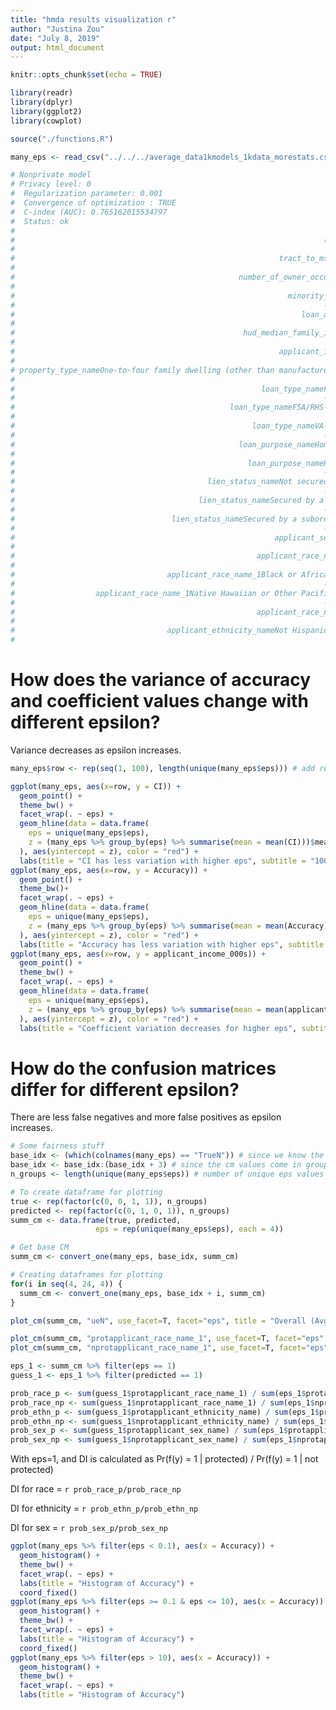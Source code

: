 ```yaml
---
title: "hmda results visualization r"
author: "Justina Zou"
date: "July 8, 2019"
output: html_document
---
```


```r
knitr::opts_chunk$set(echo = TRUE)
```

```r
library(readr)
library(dplyr)
library(ggplot2)
library(cowplot)

source("./functions.R")
```

```r
many_eps <- read_csv("../../../average_data1kmodels_1kdata_morestats.csv")
```

```r
# Nonprivate model
# Privacy level: 0 
#  Regularization parameter: 0.001 
#  Convergence of optimization : TRUE 
#  C-index (AUC): 0.765162015534797 
#  Status: ok 
# 
#                                                                     (Intercept) 
#                                                                      1.55908360 
#                                                           tract_to_msamd_income 
#                                                                      0.73395046 
#                                                  number_of_owner_occupied_units 
#                                                                      0.33532121 
#                                                             minority_population 
#                                                                     -0.45441806 
#                                                                loan_amount_000s 
#                                                                      2.31909335 
#                                                   hud_median_family_income_000s 
#                                                                      0.94358958 
#                                                           applicant_income_000s 
#                                                                      2.21576593 
# property_type_nameOne-to-four family dwelling (other than manufactured housing) 
#                                                                      2.24792941 
#                                                       loan_type_nameFHA-insured 
#                                                                     -0.22469512 
#                                                loan_type_nameFSA/RHS-guaranteed 
#                                                                      0.20307120 
#                                                     loan_type_nameVA-guaranteed 
#                                                                     -0.23131807 
#                                                  loan_purpose_nameHome purchase 
#                                                                      2.67635323 
#                                                    loan_purpose_nameRefinancing 
#                                                                     -1.58336215 
#                                           lien_status_nameNot secured by a lien 
#                                                                     -2.09831321 
#                                         lien_status_nameSecured by a first lien 
#                                                                     -0.03483637 
#                                   lien_status_nameSecured by a subordinate lien 
#                                                                     -0.25791872 
#                                                          applicant_sex_nameMale 
#                                                                      0.29616826 
#                                                      applicant_race_name_1Asian 
#                                                                      0.27731421 
#                                  applicant_race_name_1Black or African American 
#                                                                     -1.27631996 
#                  applicant_race_name_1Native Hawaiian or Other Pacific Islander 
#                                                                     -0.10005006 
#                                                      applicant_race_name_1White 
#                                                                      1.16880270 
#                                  applicant_ethnicity_nameNot Hispanic or Latino 
#                                                                      0.14280070
```

# How does the variance of accuracy and coefficient values change with different epsilon?

Variance decreases as epsilon increases.

```r
many_eps$row <- rep(seq(1, 100), length(unique(many_eps$eps))) # add row numbers to match eps

ggplot(many_eps, aes(x=row, y = CI)) + 
  geom_point() + 
  theme_bw() + 
  facet_wrap(. ~ eps) + 
  geom_hline(data = data.frame(
    eps = unique(many_eps$eps),
    z = (many_eps %>% group_by(eps) %>% summarise(mean = mean(CI)))$mean
  ), aes(yintercept = z), color = "red") +
  labs(title = "CI has less variation with higher eps", subtitle = "100 runs for each eps, 10k rows")
ggplot(many_eps, aes(x=row, y = Accuracy)) + 
  geom_point() + 
  theme_bw()+ 
  facet_wrap(. ~ eps) + 
  geom_hline(data = data.frame(
    eps = unique(many_eps$eps),
    z = (many_eps %>% group_by(eps) %>% summarise(mean = mean(Accuracy)))$mean
  ), aes(yintercept = z), color = "red") +
  labs(title = "Accuracy has less variation with higher eps", subtitle = "100 runs for each eps, 10k rows")
ggplot(many_eps, aes(x=row, y = applicant_income_000s)) + 
  geom_point() + 
  theme_bw() + 
  facet_wrap(. ~ eps) + 
  geom_hline(data = data.frame(
    eps = unique(many_eps$eps),
    z = (many_eps %>% group_by(eps) %>% summarise(mean = mean(applicant_income_000s)))$mean
  ), aes(yintercept = z), color = "red") +
  labs(title = "Coefficient variation decreases for higher eps", subtitle = "100 runs for each eps, 10k rows")
```

# How do the confusion matrices differ for different epsilon?

There are less false negatives and more false positives as epsilon increases.

```r
# Some fairness stuff
base_idx <- (which(colnames(many_eps) == "TrueN")) # since we know the cm values are all at the end
base_idx <- base_idx:(base_idx + 3) # since the cm values come in groups of 4
n_groups <- length(unique(many_eps$eps)) # number of unique eps values

# To create dataframe for plotting
true <- rep(factor(c(0, 0, 1, 1)), n_groups)
predicted <- rep(factor(c(0, 1, 0, 1)), n_groups)
summ_cm <- data.frame(true, predicted, 
                   eps = rep(unique(many_eps$eps), each = 4))

# Get base CM
summ_cm <- convert_one(many_eps, base_idx, summ_cm)

# Creating dataframes for plotting
for(i in seq(4, 24, 4)) {
  summ_cm <- convert_one(many_eps, base_idx + i, summ_cm)
}

plot_cm(summ_cm, "ueN", use_facet=T, facet="eps", title = "Overall (Avg)")

plot_cm(summ_cm, "protapplicant_race_name_1", use_facet=T, facet="eps", title = "Protected Race (Avg)")
plot_cm(summ_cm, "nprotapplicant_race_name_1", use_facet=T, facet="eps", title = "Not Protected Race (Avg)")

eps_1 <- summ_cm %>% filter(eps == 1)
guess_1 <- eps_1 %>% filter(predicted == 1)

prob_race_p <- sum(guess_1$protapplicant_race_name_1) / sum(eps_1$protapplicant_race_name_1)
prob_race_np <- sum(guess_1$nprotapplicant_race_name_1) / sum(eps_1$nprotapplicant_race_name_1)
prob_ethn_p <- sum(guess_1$protapplicant_ethnicity_name) / sum(eps_1$protapplicant_ethnicity_name)
prob_ethn_np <- sum(guess_1$nprotapplicant_ethnicity_name) / sum(eps_1$nprotapplicant_ethnicity_name)
prob_sex_p <- sum(guess_1$protapplicant_sex_name) / sum(eps_1$protapplicant_sex_name)
prob_sex_np <- sum(guess_1$nprotapplicant_sex_name) / sum(eps_1$nprotapplicant_sex_name)
```

With eps=1, and DI is calculated as Pr(f(y) = 1 | protected) / Pr(f(y) = 1 | not protected)

DI for race = `r prob_race_p/prob_race_np`

DI for ethnicity = `r prob_ethn_p/prob_ethn_np`

DI for sex = `r prob_sex_p/prob_sex_np`

<!-- # What does the distribution of Accuracy look like for different epsilon? -->

```r
ggplot(many_eps %>% filter(eps < 0.1), aes(x = Accuracy)) + 
  geom_histogram() + 
  theme_bw() + 
  facet_wrap(. ~ eps) + 
  labs(title = "Histogram of Accuracy") + 
  coord_fixed()
ggplot(many_eps %>% filter(eps >= 0.1 & eps <= 10), aes(x = Accuracy)) + 
  geom_histogram() + 
  theme_bw() + 
  facet_wrap(. ~ eps) + 
  labs(title = "Histogram of Accuracy") + 
  coord_fixed()
ggplot(many_eps %>% filter(eps > 10), aes(x = Accuracy)) + 
  geom_histogram() + 
  theme_bw() + 
  facet_wrap(. ~ eps) + 
  labs(title = "Histogram of Accuracy")
```









